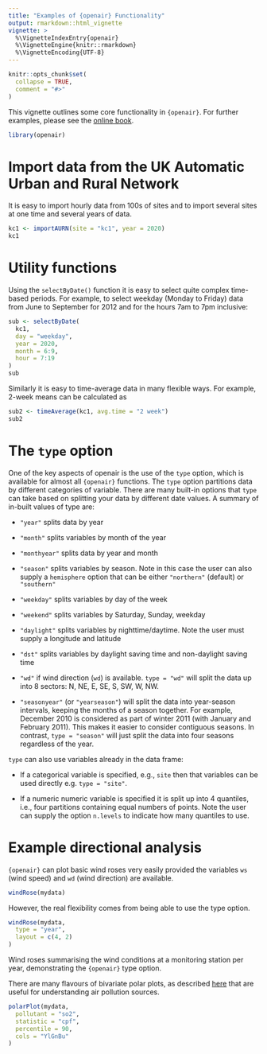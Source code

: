 ```yaml
---
title: "Examples of {openair} Functionality"
output: rmarkdown::html_vignette
vignette: >
  %\VignetteIndexEntry{openair}
  %\VignetteEngine{knitr::rmarkdown}
  %\VignetteEncoding{UTF-8}
---
```


```r
knitr::opts_chunk$set(
  collapse = TRUE,
  comment = "#>"
)
```

This vignette outlines some core functionality in `{openair}`. For further examples, please see the [online book](https://bookdown.org/david_carslaw/openair/).

```r
library(openair)
```

# Import data from the UK Automatic Urban and Rural Network

It is easy to import hourly data from 100s of sites and to import several sites at one time and several years of data.

```r
kc1 <- importAURN(site = "kc1", year = 2020)
kc1
```

# Utility functions

Using the `selectByDate()` function it is easy to select quite complex time-based periods. For example, to select weekday (Monday to Friday) data from June to September for 2012 and for the hours 7am to 7pm inclusive:

```r
sub <- selectByDate(
  kc1,
  day = "weekday",
  year = 2020,
  month = 6:9,
  hour = 7:19
)
sub
```

Similarly it is easy to time-average data in many flexible ways. For example, 2-week means can be calculated as

```r
sub2 <- timeAverage(kc1, avg.time = "2 week")
sub2
```

# The `type` option

One of the key aspects of openair is the use of the `type` option, which is available for almost all `{openair}` functions. The `type` option partitions data by different categories of variable. There are many built-in options that `type` can take based on splitting your data by different date values. A summary of in-built values of type are:

- `"year"` splits data by year

- `"month"` splits variables by month of the year

- `"monthyear"` splits data by year and month

- `"season"` splits variables by season. Note in this case the user can also supply a `hemisphere` option that can be either `"northern"` (default) or `"southern"`

- `"weekday"` splits variables by day of the week

- `"weekend"` splits variables by Saturday, Sunday, weekday

- `"daylight"` splits variables by nighttime/daytime. Note the user must supply a longitude and latitude

- `"dst"` splits variables by daylight saving time and non-daylight saving time

- `"wd"` if wind direction (`wd`) is available. `type = "wd"` will split the data up into 8 sectors: N, NE, E, SE, S, SW, W, NW.

- `"seasonyear"` (or `"yearseason"`) will split the data into year-season intervals, keeping the months of a season together. For example, December 2010 is considered as part of winter 2011 (with January and February 2011). This makes it easier to consider contiguous seasons. In contrast, `type = "season"` will just split the data into four seasons regardless of the year.

`type` can also use variables already in the data frame:

- If a categorical variable is specified, e.g., `site` then that variables can be used directly e.g. `type = "site"`.

- If a numeric numeric variable is specified it is split up into 4 quantiles, i.e., four partitions containing equal numbers of points. Note the user can supply the option `n.levels` to indicate how many quantiles to use.

# Example directional analysis

`{openair}` can plot basic wind roses very easily provided the variables `ws` (wind speed) and `wd` (wind direction) are available.

```r
windRose(mydata)
```

However, the real flexibility comes from being able to use the type option.

```r
windRose(mydata,
  type = "year",
  layout = c(4, 2)
)
```

Wind roses summarising the wind conditions at a monitoring station per year, demonstrating the `{openair}` type option.

There are many flavours of bivariate polar plots, as described [here](https://bookdown.org/david_carslaw/openair/sections/directional-analysis/polar-plots.html) that are useful for understanding air pollution sources.

```r
polarPlot(mydata,
  pollutant = "so2",
  statistic = "cpf",
  percentile = 90,
  cols = "YlGnBu"
)
```

